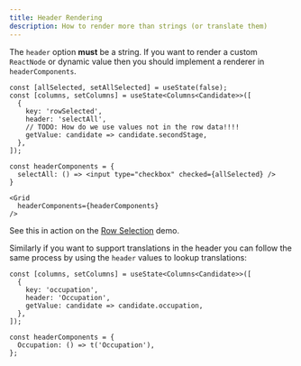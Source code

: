 ```yaml
---
title: Header Rendering
description: How to render more than strings (or translate them)
---
```


The `header` option **must** be a string. If you want to render a custom `ReactNode` or dynamic value then you should implement a renderer in `headerComponents`.

```tsx:title=Custom+header+rendering
const [allSelected, setAllSelected] = useState(false);
const [columns, setColumns] = useState<Columns<Candidate>>([
  {
    key: 'rowSelected',
    header: 'selectAll',
    // TODO: How do we use values not in the row data!!!!
    getValue: candidate => candidate.secondStage,
  },
]);

const headerComponents = {
  selectAll: () => <input type="checkbox" checked={allSelected} />
}

<Grid
  headerComponents={headerComponents}
/>
```

See this in action on the [Row Selection](/rows/row-selection) demo.

Similarly if you want to support translations in the header you can follow the same process by using the `header` values to lookup translations:

```tsx:title=Translating+headers
const [columns, setColumns] = useState<Columns<Candidate>>([
  {
    key: 'occupation',
    header: 'Occupation',
    getValue: candidate => candidate.occupation,
  },
]);

const headerComponents = {
  Occupation: () => t('Occupation'),
};
```
